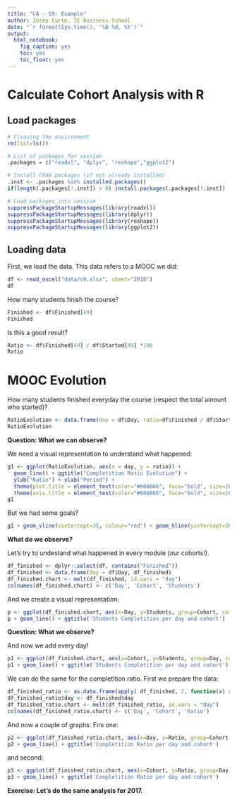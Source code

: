 ```yaml
---
title: "CA - S9: Example"
author: Josep Curto, IE Business School
date: "`r format(Sys.time(), '%B %d, %Y')`"
output: 
  html_notebook: 
    fig_caption: yes
    toc: yes
    toc_float: yes
---
```


# Calculate Cohort Analysis with R

## Load packages

```r
# Cleaning the environment
rm(list=ls())

# List of packages for session
.packages = c("readxl", "dplyr", "reshape","ggplot2")

# Install CRAN packages (if not already installed)
.inst <- .packages %in% installed.packages()
if(length(.packages[!.inst]) > 0) install.packages(.packages[!.inst])

# Load packages into session 
suppressPackageStartupMessages(library(readxl))
suppressPackageStartupMessages(library(dplyr))
suppressPackageStartupMessages(library(reshape))
suppressPackageStartupMessages(library(ggplot2))
```

## Loading data

First, we load the data. This data refers to a MOOC we did:

```r
df <- read_excel("data/s9.xlsx", sheet="2016")
df
```

How many students finish the course?

```r
Finished <- df$Finished[49]
Finished
```

Is this a good result?

```r
Ratio <- df$Finished[49] / df$Started[49] *100
Ratio
```

# MOOC Evolution

How many students finished everyday the course (respect the total amount who started)?

```r
RatioEvolution <- data.frame(day = df$Day, ratio=df$Finished / df$Started *100)
RatioEvolution
```

**Question: What we can observe?**

We need a visual representation to understand what happened:

```r
g1 <- ggplot(RatioEvolution, aes(x = day, y = ratio)) + 
  geom_line() + ggtitle("Completition Ratio Evolution") + 
  ylab("Ratio") + xlab("Period") +
  theme(plot.title = element_text(color="#666666", face="bold", size=16, hjust=0)) +
  theme(axis.title = element_text(color="#666666", face="bold", size=10))
g1
```

But we had some goals?

```r
g1 + geom_vline(xintercept=35, colour="red") + geom_hline(yintercept=20, colour="red")
```

**What do we observe?**

Let's try to undestand what happened in every module (our cohorts!).

```r
df_finished <- dplyr::select(df, contains("Finished"))
df_finished <- data.frame(day = df$Day, df_finished)
df_finished.chart <- melt(df_finished, id.vars = "day")
colnames(df_finished.chart) <- c('Day', 'Cohort', 'Students')
```

And we create a visual representation:

```r
p <- ggplot(df_finished.chart, aes(x=Day, y=Students, group=Cohort, colour=Cohort))
p + geom_line() + ggtitle('Students Completition per day and cohort')
```

**Question: What we observe?**

And now we add every day!

```r
p1 <- ggplot(df_finished.chart, aes(x=Cohort, y=Students, group=Day, colour=Day))
p1 + geom_line() + ggtitle('Students Completition per day and cohort')
```

We can do the same for the completition ratio. First we prepare the data:

```r
df_finished_ratio <- as.data.frame(apply( df_finished, 2, function(x) x/df$Started*100 )) 
df_finished_ratio$day <- df_finished$day
df_finished_ratio.chart <- melt(df_finished_ratio, id.vars = "day")
colnames(df_finished_ratio.chart) <- c('Day', 'Cohort', 'Ratio')
```

And now a couple of graphs. Firs one:

```r
p2 <- ggplot(df_finished_ratio.chart, aes(x=Day, y=Ratio, group=Cohort, colour=Cohort))
p2 + geom_line() + ggtitle('Completition Ratio per day and cohort')
```

and second:

```r
p3 <- ggplot(df_finished_ratio.chart, aes(x=Cohort, y=Ratio, group=Day, colour=Day))
p3 + geom_line() + ggtitle('Completition Ratio per day and cohort')
```

**Exercise: Let's do the same analysis for 2017.**